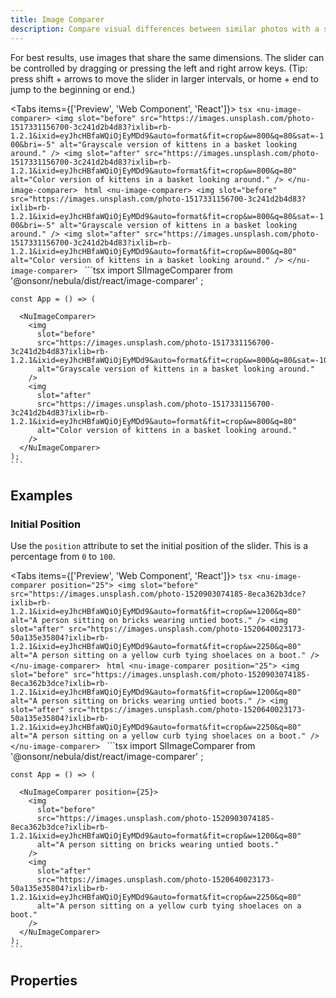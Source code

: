 ```yaml
---
title: Image Comparer
description: Compare visual differences between similar photos with a sliding panel.
---
```



For best results, use images that share the same dimensions. The slider can be controlled by dragging or pressing the left and right arrow keys. (Tip: press shift + arrows to move the slider in larger intervals, or home + end to jump to the beginning or end.)

<Tabs items={['Preview', 'Web Component', 'React']}>
  <Tab value="Preview">
    ```tsx
    <nu-image-comparer>
      <img
        slot="before"
        src="https://images.unsplash.com/photo-1517331156700-3c241d2b4d83?ixlib=rb-1.2.1&ixid=eyJhcHBfaWQiOjEyMDd9&auto=format&fit=crop&w=800&q=80&sat=-100&bri=-5"
        alt="Grayscale version of kittens in a basket looking around."
      />
      <img
        slot="after"
        src="https://images.unsplash.com/photo-1517331156700-3c241d2b4d83?ixlib=rb-1.2.1&ixid=eyJhcHBfaWQiOjEyMDd9&auto=format&fit=crop&w=800&q=80"
        alt="Color version of kittens in a basket looking around."
      />
    </nu-image-comparer>
    ```
  </Tab>
  <Tab value="Web Component">
    ```html
    <nu-image-comparer>
      <img
        slot="before"
        src="https://images.unsplash.com/photo-1517331156700-3c241d2b4d83?ixlib=rb-1.2.1&ixid=eyJhcHBfaWQiOjEyMDd9&auto=format&fit=crop&w=800&q=80&sat=-100&bri=-5"
        alt="Grayscale version of kittens in a basket looking around."
      />
      <img
        slot="after"
        src="https://images.unsplash.com/photo-1517331156700-3c241d2b4d83?ixlib=rb-1.2.1&ixid=eyJhcHBfaWQiOjEyMDd9&auto=format&fit=crop&w=800&q=80"
        alt="Color version of kittens in a basket looking around."
      />
    </nu-image-comparer>
    ```
  </Tab>
  <Tab value="React">
    ```tsx
    import SlImageComparer from '@onsonr/nebula/dist/react/image-comparer'
    ;
    
    const App = () => (
      
      <NuImageComparer>
        <img
          slot="before"
          src="https://images.unsplash.com/photo-1517331156700-3c241d2b4d83?ixlib=rb-1.2.1&ixid=eyJhcHBfaWQiOjEyMDd9&auto=format&fit=crop&w=800&q=80&sat=-100&bri=-5"
          alt="Grayscale version of kittens in a basket looking around."
        />
        <img
          slot="after"
          src="https://images.unsplash.com/photo-1517331156700-3c241d2b4d83?ixlib=rb-1.2.1&ixid=eyJhcHBfaWQiOjEyMDd9&auto=format&fit=crop&w=800&q=80"
          alt="Color version of kittens in a basket looking around."
        />
      </NuImageComparer>
    );
    ```
  </Tab>
</Tabs>

## Examples

### Initial Position

Use the `position` attribute to set the initial position of the slider. This is a percentage from `0` to `100`.

<Tabs items={['Preview', 'Web Component', 'React']}>
  <Tab value="Preview">
    ```tsx
    <nu-image-comparer position="25">
      <img
        slot="before"
        src="https://images.unsplash.com/photo-1520903074185-8eca362b3dce?ixlib=rb-1.2.1&ixid=eyJhcHBfaWQiOjEyMDd9&auto=format&fit=crop&w=1200&q=80"
        alt="A person sitting on bricks wearing untied boots."
      />
      <img
        slot="after"
        src="https://images.unsplash.com/photo-1520640023173-50a135e35804?ixlib=rb-1.2.1&ixid=eyJhcHBfaWQiOjEyMDd9&auto=format&fit=crop&w=2250&q=80"
        alt="A person sitting on a yellow curb tying shoelaces on a boot."
      />
    </nu-image-comparer>
    ```
  </Tab>
  <Tab value="Web Component">
    ```html
    <nu-image-comparer position="25">
      <img
        slot="before"
        src="https://images.unsplash.com/photo-1520903074185-8eca362b3dce?ixlib=rb-1.2.1&ixid=eyJhcHBfaWQiOjEyMDd9&auto=format&fit=crop&w=1200&q=80"
        alt="A person sitting on bricks wearing untied boots."
      />
      <img
        slot="after"
        src="https://images.unsplash.com/photo-1520640023173-50a135e35804?ixlib=rb-1.2.1&ixid=eyJhcHBfaWQiOjEyMDd9&auto=format&fit=crop&w=2250&q=80"
        alt="A person sitting on a yellow curb tying shoelaces on a boot."
      />
    </nu-image-comparer>
    ```
  </Tab>
  <Tab value="React">
    ```tsx
    import SlImageComparer from '@onsonr/nebula/dist/react/image-comparer'
    ;
    
    const App = () => (
      
      <NuImageComparer position={25}>
        <img
          slot="before"
          src="https://images.unsplash.com/photo-1520903074185-8eca362b3dce?ixlib=rb-1.2.1&ixid=eyJhcHBfaWQiOjEyMDd9&auto=format&fit=crop&w=1200&q=80"
          alt="A person sitting on bricks wearing untied boots."
        />
        <img
          slot="after"
          src="https://images.unsplash.com/photo-1520640023173-50a135e35804?ixlib=rb-1.2.1&ixid=eyJhcHBfaWQiOjEyMDd9&auto=format&fit=crop&w=2250&q=80"
          alt="A person sitting on a yellow curb tying shoelaces on a boot."
        />
      </NuImageComparer>
    );
    ```
  </Tab>
</Tabs>

## Properties

<AutoTypeTable path="./src/components/image-comparer/image-comparer.component.ts" name="NuImageComparer" />

